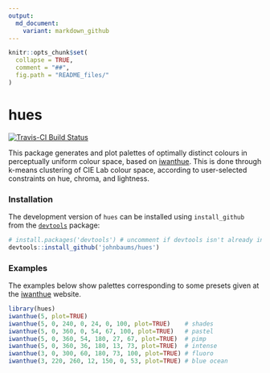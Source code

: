 ```yaml
---
output:
  md_document:
    variant: markdown_github
---
```


<!-- README.md is generated from README.Rmd. Please edit that file -->


```r
knitr::opts_chunk$set(
  collapse = TRUE,
  comment = "##",
  fig.path = "README_files/"
)
```

# hues

[![Travis-CI Build Status](https://travis-ci.org/johnbaums/hues.svg?branch=master)](https://travis-ci.org/johnbaums/hues)

This package generates and plot palettes of optimally distinct colours in perceptually uniform colour space, based on [iwanthue](http://tools.medialab.sciences-po.fr/iwanthue/). This is done through k-means clustering of CIE Lab colour space, according to user-selected constraints on hue, chroma, and lightness.

### Installation

The development version of `hues` can be installed using `install_github` from the [`devtools`](https://cran.r-project.org/web/packages/devtools/index.html) package:

```r
# install.packages('devtools') # uncomment if devtools isn't already installed
devtools::install_github('johnbaums/hues')
```

### Examples

The examples below show palettes corresponding to some presets given at the [iwanthue](http://tools.medialab.sciences-po.fr/iwanthue) website.

```r
library(hues)
iwanthue(5, plot=TRUE)
iwanthue(5, 0, 240, 0, 24, 0, 100, plot=TRUE)    # shades
iwanthue(5, 0, 360, 0, 54, 67, 100, plot=TRUE)   # pastel
iwanthue(5, 0, 360, 54, 180, 27, 67, plot=TRUE)  # pimp
iwanthue(5, 0, 360, 36, 180, 13, 73, plot=TRUE)  # intense
iwanthue(3, 0, 300, 60, 180, 73, 100, plot=TRUE) # fluoro
iwanthue(3, 220, 260, 12, 150, 0, 53, plot=TRUE) # blue ocean
```
